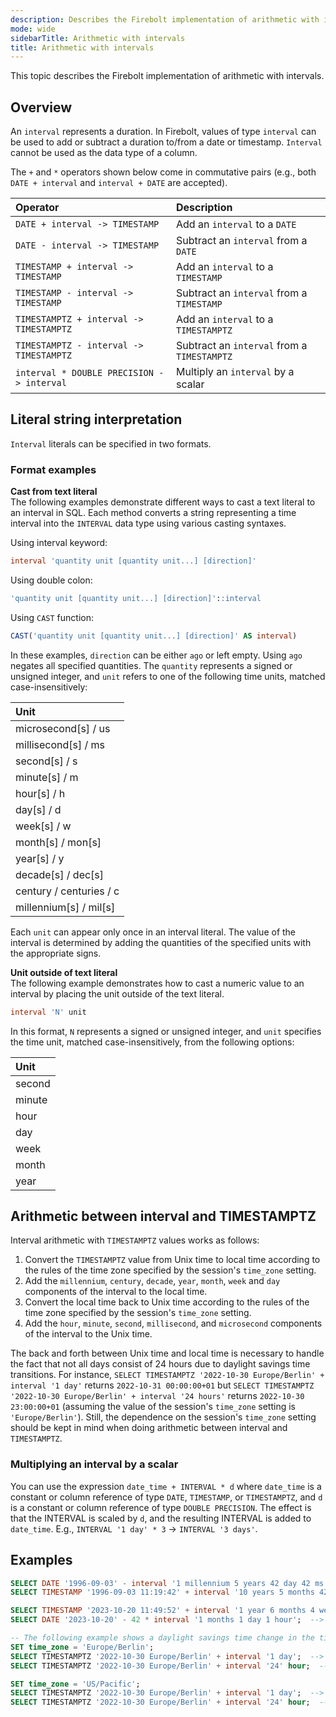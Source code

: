 ```yaml
---
description: Describes the Firebolt implementation of arithmetic with intervals
mode: wide
sidebarTitle: Arithmetic with intervals
title: Arithmetic with intervals
---
```




This topic describes the Firebolt implementation of arithmetic with intervals.


## Overview

An `interval` represents a duration.
In Firebolt, values of type `interval` can be used to add or subtract a duration to/from a date or timestamp.
`Interval` cannot be used as the data type of a column.

The `+` and `*` operators shown below come in commutative pairs (e.g., both `DATE + interval` and `interval + DATE` are accepted).

| Operator                                  | Description                                 |
| :---------------------------------------- | :------------------------------------------ |
| `DATE + interval -> TIMESTAMP`            | Add an `interval` to a `DATE`               |
| `DATE - interval -> TIMESTAMP`            | Subtract an `interval` from a `DATE`        |
| `TIMESTAMP + interval -> TIMESTAMP`       | Add an `interval` to a `TIMESTAMP`          |
| `TIMESTAMP - interval -> TIMESTAMP`       | Subtract an `interval` from a `TIMESTAMP`   |
| `TIMESTAMPTZ + interval -> TIMESTAMPTZ`   | Add an `interval` to a `TIMESTAMPTZ`        |
| `TIMESTAMPTZ - interval -> TIMESTAMPTZ`   | Subtract an `interval` from a `TIMESTAMPTZ` |
| `interval * DOUBLE PRECISION -> interval` | Multiply an `interval` by a scalar          |

## Literal string interpretation

`Interval` literals can be specified in two formats. 

### Format examples


**Cast from text literal**       
The following examples demonstrate different ways to cast a text literal to an interval in SQL. Each method converts a string representing a time interval into the `INTERVAL` data type using various casting syntaxes.

Using interval keyword:
```sql
interval 'quantity unit [quantity unit...] [direction]'
```
Using double colon:
```sql
'quantity unit [quantity unit...] [direction]'::interval
```
Using `CAST` function: 
```sql
CAST('quantity unit [quantity unit...] [direction]' AS interval)
```

In these examples,  `direction` can be either `ago` or left empty. Using `ago` negates all specified quantities. The `quantity` represents a signed or unsigned integer, and `unit` refers to one of the following time units, matched case-insensitively:

| Unit                    |
| :---------------------- |
| microsecond[s] / us     |
| millisecond[s] / ms     |
| second[s] / s           |
| minute[s] / m           |
| hour[s] / h             |
| day[s] / d              |
| week[s] / w             |
| month[s] / mon[s]       |
| year[s] / y             |
| decade[s] / dec[s]      |
| century / centuries / c |
| millennium[s] / mil[s]  |

Each `unit` can appear only once in an interval literal.
The value of the interval is determined by adding the quantities of the specified units with the appropriate signs.

**Unit outside of text literal**        
The following example demonstrates how to cast a numeric value to an interval by placing the unit outside of the text literal.

```sql
interval 'N' unit
```

In this format, `N` represents a signed or unsigned integer, and `unit` specifies the time unit, matched case-insensitively, from the following options:

| Unit   |
| :----- |
| second |
| minute |
| hour   |
| day    |
| week   |
| month  |
| year   |

## Arithmetic between interval and TIMESTAMPTZ

Interval arithmetic with `TIMESTAMPTZ` values works as follows:

1. Convert the `TIMESTAMPTZ` value from Unix time to local time according to the rules of the time zone specified by the session's `time_zone` setting.
2. Add the `millennium`, `century`, `decade`, `year`, `month`, `week` and `day` components of the interval to the local time.
3. Convert the local time back to Unix time according to the rules of the time zone specified by the session's `time_zone` setting.
4. Add the `hour`, `minute`, `second`, `millisecond`, and `microsecond` components of the interval to the Unix time.

The back and forth between Unix time and local time is necessary to handle the fact that not all days consist of 24 hours due to daylight savings time transitions.
For instance, `SELECT TIMESTAMPTZ '2022-10-30 Europe/Berlin' + interval '1 day'` returns `2022-10-31 00:00:00+01` but `SELECT TIMESTAMPTZ '2022-10-30 Europe/Berlin' + interval '24 hours'` returns `2022-10-30 23:00:00+01` (assuming the value of the session's `time_zone` setting is `'Europe/Berlin'`).
Still, the dependence on the session's `time_zone` setting should be kept in mind when doing arithmetic between interval and `TIMESTAMPTZ`.

### Multiplying an interval by a scalar


You can use the expression `date_time + INTERVAL * d` where `date_time` is a constant or column reference of type `DATE`, `TIMESTAMP`, or `TIMESTAMPTZ`, and `d` is a constant or column reference of type `DOUBLE PRECISION`.
The effect is that the INTERVAL is scaled by `d`, and the resulting INTERVAL is added to `date_time`.
E.g., `INTERVAL '1 day' * 3` -> `INTERVAL '3 days'`.

## Examples

```sql
SELECT DATE '1996-09-03' - interval '1 millennium 5 years 42 day 42 ms';  --> 0991-07-22 23:59:59.958
SELECT TIMESTAMP '1996-09-03 11:19:42' + interval '10 years 5 months 42 days 7 seconds';  --> 2007-03-17 11:19:49

SELECT TIMESTAMP '2023-10-20 11:49:52' + interval '1 year 6 months 4 weeks 7 hours' * 7.5;  --> 2035-08-20 16:19:52
SELECT DATE '2023-10-20' - 42 * interval '1 months 1 day 1 hour';  --> 2020-03-07 06:00:00

-- The following example shows a daylight savings time change in the time zone 'Europe/Berlin'
SET time_zone = 'Europe/Berlin';
SELECT TIMESTAMPTZ '2022-10-30 Europe/Berlin' + interval '1 day';  --> 2022-10-31 00:00:00+01
SELECT TIMESTAMPTZ '2022-10-30 Europe/Berlin' + interval '24' hour;  --> 2022-10-30 23:00:00+01

SET time_zone = 'US/Pacific';
SELECT TIMESTAMPTZ '2022-10-30 Europe/Berlin' + interval '1 day';  --> 2022-10-30 15:00:00-07
SELECT TIMESTAMPTZ '2022-10-30 Europe/Berlin' + interval '24' hour;  --> 2022-10-30 15:00:00-07
```

